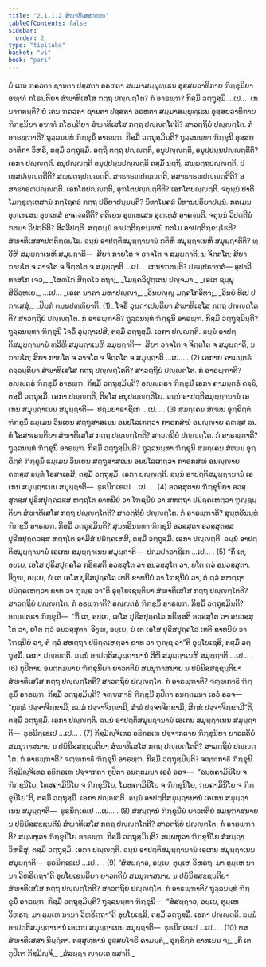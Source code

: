 ```yaml
---
title: "2.1.1.2 ສໍຆາທິເສສກຓ຺ຑ"
tableOfContents: false
sidebar:
  order: 2
type: "tipitaka"
basket: "vi"
book: "pari"
---
```



<DynamicBreadcrumb />

<Division number="206" book="pari">

<Paragraph number="686" book="pari">
ຍໍ ເຕນ ຠຄວຕາ ຊານຕາ ປສ຺ສຕາ ອຣຫຕາ ສມ຺ມາສມ຺ພຸທ຺ເຘນ ອຸສ຺ສຍວາທິກາຍ ຠິກ຺ຂຸນິຍາ ອຑ຺ຑໍ ກໂຣນ຺ຕິຍາ ສໍຆາທິເສໂສ ກຕ຺ຖ ປຎ຺ຎຕ຺ໂຕ? ກໍ ອາຣພ຺ຠ? ກິສ຺ມິໍ ວຕ຺ຖຸສ຺ມິໍ …ເປ…  ເກນາຠຕນ຺ຕິ?
</Paragraph>

</Division>
<Division number="207" book="pari">

<Paragraph number="687" book="pari">
ຍໍ ເຕນ ຠຄວຕາ ຊານຕາ ປສ຺ສຕາ ອຣຫຕາ ສມ຺ມາສມ຺ພຸທ຺ເຘນ ອຸສ຺ສຍວາທິກາຍ ຠິກ຺ຂຸນິຍາ ອຑ຺ຑໍ ກໂຣນ຺ຕິຍາ ສໍຆາທິເສໂສ ກຕ຺ຖ ປຎ຺ຎຕ຺ໂຕຕິ? ສາວຕ຺ຖິຍໍ ປຎ຺ຎຕ຺ໂຕ. ກໍ ອາຣພ຺ຠາຕິ? ຖຸລ຺ລນນ຺ທໍ ຠິກ຺ຂຸນິໍ ອາຣພ຺ຠ. ກິສ຺ມິໍ ວຕ຺ຖຸສ຺ມິນ຺ຕິ? ຖຸລ຺ລນນ຺ທາ ຠິກ຺ຂຸນີ ອຸສ຺ສຍວາທິກາ ວິຫຣິ, ຕສ຺ມິໍ ວຕ຺ຖຸສ຺ມິໍ. ອຕ຺ຖິ ຕຕ຺ຖ ປຎ຺ຎຕ຺ຕິ, ອນຸປຎ຺ຎຕ຺ຕິ, ອນຸປ຺ປນ຺ນປຎ຺ຎຕ຺ຕີຕິ? ເອກາ ປຎ຺ຎຕ຺ຕິ. ອນຸປຎ຺ຎຕ຺ຕິ ອນຸປ຺ປນ຺ນປຎ຺ຎຕ຺ຕິ ຕສ຺ມິໍ ນຕ຺ຖິ. ສພ຺ພຕ຺ຖປຎ຺ຎຕ຺ຕິ, ປເທສປຎ຺ຎຕ຺ຕີຕິ? ສພ຺ພຕ຺ຖປຎ຺ຎຕ຺ຕິ. ສາຘາຣຓປຎ຺ຎຕ຺ຕິ, ອສາຘາຣຓປຎ຺ຎຕ຺ຕີຕິ? ອສາຘາຣຓປຎ຺ຎຕ຺ຕິ. ເອກໂຕປຎ຺ຎຕ຺ຕິ, ອຸຠໂຕປຎ຺ຎຕ຺ຕີຕິ? ເອກໂຕປຎ຺ຎຕ຺ຕິ. ຈຕຸນ຺ນໍ ປາຕິໂມກ຺ຂຸທ຺ເທສານໍ ກຕ຺ໂຖຄຘໍ ກຕ຺ຖ ປຣິຍາປນ຺ນນ຺ຕິ? ນິທາໂນຄຘໍ ນິທານປຣິຍາປນ຺ນໍ. ກຕເມນ ອຸທ຺ເທເສນ ອຸທ຺ເທສໍ ອາຄຈ຺ຉຕີຕິ? ຕຕິເຍນ ອຸທ຺ເທເສນ ອຸທ຺ເທສໍ ອາຄຈ຺ຉຕິ. ຈຕຸນ຺ນໍ ວິປຕ຺ຕີນໍ ກຕມາ ວິປຕ຺ຕີຕິ? ສີລວິປຕ຺ຕິ. ສຕ຺ຕນ຺ນໍ ອາປຕ຺ຕິກ຺ຂນ຺ຘານໍ ກຕໂມ ອາປຕ຺ຕິກ຺ຂນ຺ໂຘຕິ? ສໍຆາທິເສສາປຕ຺ຕິກ຺ຂນ຺ໂຘ. ຉນ຺ນໍ ອາປຕ຺ຕິສມຸຏ຺ຐານານໍ ກຕິຫິ ສມຸຏ຺ຐາເນຫິ ສມຸຏ຺ຐາຕີຕິ? ທ຺ວີຫິ ສມຸຏ຺ຐາເນຫິ ສມຸຏ຺ຐາຕິ—  ສິຍາ ກາຍໂຕ ຈ ວາຈໂຕ ຈ ສມຸຏ຺ຐາຕິ, ນ ຈິຕ຺ຕໂຕ; ສິຍາ ກາຍໂຕ ຈ ວາຈໂຕ ຈ ຈິຕ຺ຕໂຕ ຈ ສມຸຏ຺ຐາຕິ …ເປ…  ເກນາຠຕນ຺ຕິ? ປຣມ຺ປຣາຠຕໍ—
</Paragraph>

<Paragraph number="688" type="verses" book="pari">
ອຸປາລິ ທາສໂກ ເຈວ,_  
_ໂສຓໂກ ສິຄ຺ຄໂວ ຕຖາ;_  
_ໂມຄ຺ຄລິປຸຕ຺ເຕນ ປຎ຺ຈມາ,_  
_ເອເຕ ຊມ຺ພຸສິຣິວ຺ຫເຍ._  


</Paragraph>
</Division>

<Paragraph number="689" type="center" book="pari">
…ເປ…


</Paragraph>

<Paragraph number="690" type="verses" book="pari">
_ເອເຕ ນາຄາ ມຫາປຎ຺ຎາ,_  
_ວິນຍຎ຺ຎູ ມຄ຺ຄໂກວິທາ;_  
_ວິນຍໍ ທີເປ ປກາເສສຸໍ,_  
_ປິຏກໍ ຕມ຺ພປຓ຺ຓິຍາຕິ. (1)_  

</Paragraph>

<Division number="208" book="pari">

<Paragraph number="691" book="pari">
ໂຈຣິໍ ວຸຏ຺ຐາເປນ຺ຕິຍາ ສໍຆາທິເສໂສ ກຕ຺ຖ ປຎ຺ຎຕ຺ໂຕຕິ? ສາວຕ຺ຖິຍໍ ປຎ຺ຎຕ຺ໂຕ. ກໍ ອາຣພ຺ຠາຕິ? ຖຸລ຺ລນນ຺ທໍ ຠິກ຺ຂຸນິໍ ອາຣພ຺ຠ. ກິສ຺ມິໍ ວຕ຺ຖຸສ຺ມິນ຺ຕິ? ຖຸລ຺ລນນ຺ທາ ຠິກ຺ຂຸນີ ໂຈຣິໍ ວຸຏ຺ຐາເປສິ, ຕສ຺ມິໍ ວຕ຺ຖຸສ຺ມິໍ. ເອກາ ປຎ຺ຎຕ຺ຕິ. ຉນ຺ນໍ ອາປຕ຺ຕິສມຸຏ຺ຐານານໍ ທ຺ວີຫິ ສມຸຏ຺ຐາເນຫິ ສມຸຏ຺ຐາຕິ—  ສິຍາ ວາຈໂຕ ຈ ຈິຕ຺ຕໂຕ ຈ ສມຸຏ຺ຐາຕິ, ນ ກາຍໂຕ; ສິຍາ ກາຍໂຕ ຈ ວາຈໂຕ ຈ ຈິຕ຺ຕໂຕ ຈ ສມຸຏ຺ຐາຕິ …ເປ… . (2)
</Paragraph>

</Division>
<Division number="209" book="pari">

<Paragraph number="692" book="pari">
ເອກາຍ ຄາມນ຺ຕຣໍ ຄຈ຺ຉນ຺ຕິຍາ ສໍຆາທິເສໂສ ກຕ຺ຖ ປຎ຺ຎຕ຺ໂຕຕິ? ສາວຕ຺ຖິຍໍ ປຎ຺ຎຕ຺ໂຕ. ກໍ ອາຣພ຺ຠາຕິ? ອຎ຺ຎຕຣໍ ຠິກ຺ຂຸນິໍ ອາຣພ຺ຠ. ກິສ຺ມິໍ ວຕ຺ຖຸສ຺ມິນ຺ຕິ? ອຎ຺ຎຕຣາ ຠິກ຺ຂຸນີ ເອກາ ຄາມນ຺ຕຣໍ ຄຈ຺ຉິ, ຕສ຺ມິໍ ວຕ຺ຖຸສ຺ມິໍ. ເອກາ ປຎ຺ຎຕ຺ຕິ, ຕິສ຺ໂສ ອນຸປຎ຺ຎຕ຺ຕິໂຍ. ຉນ຺ນໍ ອາປຕ຺ຕິສມຸຏ຺ຐານານໍ ເອເກນ ສມຸຏ຺ຐາເນນ ສມຸຏ຺ຐາຕິ—  ປຐມປາຣາຊິເກ …ເປ… . (3)
</Paragraph>

</Division>
<Division number="210" book="pari">

<Paragraph number="693" book="pari">
ສມຄ຺ເຄນ ສໍເຆນ ອຸກ຺ຂິຕ຺ຕໍ ຠິກ຺ຂຸນິໍ ຘມ຺ເມນ ວິນເຍນ ສຕ຺ຖຸສາສເນນ ອນປໂລເກຕ຺ວາ ກາຣກສໍຆໍ ອນຎ຺ຎາຍ ຄຓສ຺ສ ຉນ຺ທໍ ໂອສາເຣນ຺ຕິຍາ ສໍຆາທິເສໂສ ກຕ຺ຖ ປຎ຺ຎຕ຺ໂຕຕິ? ສາວຕ຺ຖິຍໍ ປຎ຺ຎຕ຺ໂຕ. ກໍ ອາຣພ຺ຠາຕິ? ຖຸລ຺ລນນ຺ທໍ ຠິກ຺ຂຸນິໍ ອາຣພ຺ຠ. ກິສ຺ມິໍ ວຕ຺ຖຸສ຺ມິນ຺ຕິ? ຖຸລ຺ລນນ຺ທາ ຠິກ຺ຂຸນີ ສມຄ຺ເຄນ ສໍເຆນ ອຸກ຺ຂິຕ຺ຕໍ ຠິກ຺ຂຸນິໍ ຘມ຺ເມນ ວິນເຍນ ສຕ຺ຖຸສາສເນນ ອນປໂລເກຕ຺ວາ ກາຣກສໍຆໍ ອນຎ຺ຎາຍ ຄຓສ຺ສ ຉນ຺ທໍ ໂອສາເຣສິ, ຕສ຺ມິໍ ວຕ຺ຖຸສ຺ມິໍ. ເອກາ ປຎ຺ຎຕ຺ຕິ. ຉນ຺ນໍ ອາປຕ຺ຕິສມຸຏ຺ຐານານໍ ເອເກນ ສມຸຏ຺ຐາເນນ ສມຸຏ຺ຐາຕິ—  ຘຸຣນິກ຺ເຂເປ …ເປ… . (4)
</Paragraph>

</Division>
<Division number="211" book="pari">

<Paragraph number="694" book="pari">
ອວສ຺ສຸຕາຍ ຠິກ຺ຂຸນິຍາ ອວສ຺ສຸຕສ຺ສ ປຸຣິສປຸຄ຺ຄລສ຺ສ ຫຕ຺ຖໂຕ ຂາທນີຍໍ ວາ ໂຠຊນີຍໍ ວາ ສຫຕ຺ຖາ ປຏິຄ຺ຄເຫຕ຺ວາ ຠຸຎ຺ຊນ຺ຕິຍາ ສໍຆາທິເສໂສ ກຕ຺ຖ ປຎ຺ຎຕ຺ໂຕຕິ? ສາວຕ຺ຖິຍໍ ປຎ຺ຎຕ຺ໂຕ. ກໍ ອາຣພ຺ຠາຕິ? ສຸນ຺ທຣີນນ຺ທໍ ຠິກ຺ຂຸນິໍ ອາຣພ຺ຠ. ກິສ຺ມິໍ ວຕ຺ຖຸສ຺ມິນ຺ຕິ? ສຸນ຺ທຣີນນ຺ທາ ຠິກ຺ຂຸນີ ອວສ຺ສຸຕາ ອວສ຺ສຸຕສ຺ສ ປຸຣິສປຸຄ຺ຄລສ຺ສ ຫຕ຺ຖໂຕ ອາມິສໍ ປຏິຄ຺ຄເຫສິ, ຕສ຺ມິໍ ວຕ຺ຖຸສ຺ມິໍ. ເອກາ ປຎ຺ຎຕ຺ຕິ. ຉນ຺ນໍ ອາປຕ຺ຕິສມຸຏ຺ຐານານໍ ເອເກນ ສມຸຏ຺ຐາເນນ ສມຸຏ຺ຐາຕິ—  ປຐມປາຣາຊິເກ …ເປ… . (5)
</Paragraph>

</Division>
<Division number="212" book="pari">

<Paragraph number="695" book="pari">
“ກິໍ ເຕ, ອຍ຺ເຍ, ເອໂສ ປຸຣິສປຸຄ຺ຄໂລ ກຣິສ຺ສຕິ ອວສ຺ສຸໂຕ ວາ ອນວສ຺ສຸໂຕ ວາ, ຍໂຕ ຕ຺ວໍ ອນວສ຺ສຸຕາ. ອິງ຺ຆ, ອຍ຺ເຍ, ຍໍ ເຕ ເອໂສ ປຸຣິສປຸຄ຺ຄໂລ ເທຕິ ຂາທນີຍໍ ວາ ໂຠຊນີຍໍ ວາ, ຕໍ ຕ຺ວໍ ສຫຕ຺ຖາ ປຏິຄ຺ຄເຫຕ຺ວາ ຂາທ ວາ ຠຸຎ຺ຊ ວາ”ຕິ ອຸຍ຺ໂຍເຊນ຺ຕິຍາ ສໍຆາທິເສໂສ ກຕ຺ຖ ປຎ຺ຎຕ຺ໂຕຕິ? ສາວຕ຺ຖິຍໍ ປຎ຺ຎຕ຺ໂຕ. ກໍ ອຣພ຺ຠາຕິ? ອຎ຺ຎຕຣໍ ຠິກ຺ຂຸນິໍ ອາຣພ຺ຠ. ກິສ຺ມິໍ ວຕ຺ຖຸສ຺ມິນ຺ຕິ? ອຎ຺ຎຕຣາ ຠິກ຺ຂຸນີ—  “ກິໍ ເຕ, ອຍ຺ເຍ, ເອໂສ ປຸຣິສປຸຄ຺ຄໂລ ກຣິສ຺ສຕິ ອວສ຺ສຸໂຕ ວາ ອນວສ຺ສຸໂຕ ວາ, ຍໂຕ ຕ຺ວໍ ອນວສ຺ສຸຕາ. ອິງ຺ຆ, ອຍ຺ເຍ, ຍໍ ເຕ ເອໂສ ປຸຣິສປຸຄ຺ຄໂລ ເທຕິ ຂາທນີຍໍ ວາ ໂຠຊນີຍໍ ວາ, ຕໍ ຕ຺ວໍ ສຫຕ຺ຖາ ປຏິຄ຺ຄເຫຕ຺ວາ ຂາທ ວາ ຠຸຎ຺ຊ ວາ”ຕິ ອຸຍ຺ໂຍເຊສິ, ຕສ຺ມິໍ ວຕ຺ຖຸສ຺ມິໍ. ເອກາ ປຎ຺ຎຕ຺ຕິ. ຉນ຺ນໍ ອາປຕ຺ຕິສມຸຏ຺ຐານານໍ ຕີຫິ ສມຸຏ຺ຐາເນຫິ ສມຸຏ຺ຐາຕິ …ເປ… . (6)
</Paragraph>

</Division>
<Division number="213" book="pari">

<Paragraph number="696" book="pari">
ກຸປິຕາຍ ອນຕ຺ຕມນາຍ ຠິກ຺ຂຸນິຍາ ຍາວຕຕິຍໍ ສມນຸຠາສນາຍ ນ ປຏິນິສ຺ສຊ຺ຊນ຺ຕິຍາ ສໍຆາທິເສໂສ ກຕ຺ຖ ປຎ຺ຎຕ຺ໂຕຕິ? ສາວຕ຺ຖິຍໍ ປຎ຺ຎຕ຺ໂຕ. ກໍ ອາຣພ຺ຠາຕິ? ຈຓ຺ຑກາຬິໍ ຠິກ຺ຂຸນິໍ ອາຣພ຺ຠ. ກິສ຺ມິໍ ວຕ຺ຖຸສ຺ມິນ຺ຕິ? ຈຓ຺ຑກາຬີ ຠິກ຺ຂຸນີ ກຸປິຕາ ອນຕ຺ຕມນາ ເອວໍ ອວຈ—  “ພຸທ຺ຘໍ ປຈ຺ຈາຈິກ຺ຂາມິ, ຘມ຺ມໍ ປຈ຺ຈາຈິກ຺ຂາມິ, ສໍຆໍ ປຈ຺ຈາຈິກ຺ຂາມິ, ສິກ຺ຂໍ ປຈ຺ຈາຈິກ຺ຂາມີ”ຕິ, ຕສ຺ມິໍ ວຕ຺ຖຸສ຺ມິໍ. ເອກາ ປຎ຺ຎຕ຺ຕິ. ຉນ຺ນໍ ອາປຕ຺ຕິສມຸຏ຺ຐານານໍ ເອເກນ ສມຸຏ຺ຐາເນນ ສມຸຏ຺ຐາຕິ—  ຘຸຣນິກ຺ເຂເປ …ເປ… . (7)
</Paragraph>

</Division>
<Division number="214" book="pari">

<Paragraph number="697" book="pari">
ກິສ຺ມິຎ຺ຈິເທວ ອຘິກຣເຓ ປຈ຺ຈາກຕາຍ ຠິກ຺ຂຸນິຍາ ຍາວຕຕິຍໍ ສມນຸຠາສນາຍ ນ ປຏິນິສ຺ສຊ຺ຊນ຺ຕິຍາ ສໍຆາທິເສໂສ ກຕ຺ຖ ປຎ຺ຎຕ຺ໂຕຕິ? ສາວຕ຺ຖິຍໍ ປຎ຺ຎຕ຺ໂຕ. ກໍ ອາຣພ຺ຠາຕິ? ຈຓ຺ຑກາຬິໍ ຠິກ຺ຂຸນິໍ ອາຣພ຺ຠ. ກິສ຺ມິໍ ວຕ຺ຖຸສ຺ມິນ຺ຕິ? ຈຓ຺ຑກາຬີ ຠິກ຺ຂຸນີ ກິສ຺ມິຎ຺ຈິເທວ ອຘິກຣເຓ ປຈ຺ຈາກຕາ ກຸປິຕາ ອນຕ຺ຕມນາ ເອວໍ ອວຈ—  “ຉນ຺ທຄາມິນິໂຍ ຈ ຠິກ຺ຂຸນິໂຍ, ໂທສຄາມິນິໂຍ ຈ ຠິກ຺ຂຸນິໂຍ, ໂມຫຄາມິນິໂຍ ຈ ຠິກ຺ຂຸນິໂຍ, ຠຍຄາມິນິໂຍ ຈ ຠິກ຺ຂຸນິໂຍ”ຕິ, ຕສ຺ມິໍ ວຕ຺ຖຸສ຺ມິໍ. ເອກາ ປຎ຺ຎຕ຺ຕິ. ຉນ຺ນໍ ອາປຕ຺ຕິສມຸຏ຺ຐານານໍ ເອເກນ ສມຸຏ຺ຐາເນນ ສມຸຏ຺ຐາຕິ—  ຘຸຣນິກ຺ເຂເປ …ເປ… . (8)
</Paragraph>

</Division>
<Division number="215" book="pari">

<Paragraph number="698" book="pari">
ສໍສຏ຺ຐານໍ ຠິກ຺ຂຸນີນໍ ຍາວຕຕິຍໍ ສມນຸຠາສນາຍ ນ ປຏິນິສ຺ສຊ຺ຊນ຺ຕີນໍ ສໍຆາທິເສໂສ ກຕ຺ຖ ປຎ຺ຎຕ຺ໂຕຕິ? ສາວຕ຺ຖິຍໍ ປຎ຺ຎຕ຺ໂຕ. ກໍ ອາຣພ຺ຠາຕິ? ສມ຺ພຫຸລາ ຠິກ຺ຂຸນິໂຍ ອາຣພ຺ຠ. ກິສ຺ມິໍ ວຕ຺ຖຸສ຺ມິນ຺ຕິ? ສມ຺ພຫຸລາ ຠິກ຺ຂຸນິໂຍ ສໍສຏ຺ຐາ ວິຫຣິໍສຸ, ຕສ຺ມິໍ ວຕ຺ຖຸສ຺ມິໍ. ເອກາ ປຎ຺ຎຕ຺ຕິ. ຉນ຺ນໍ ອາປຕ຺ຕິສມຸຏ຺ຐານານໍ ເອເກນ ສມຸຏ຺ຐາເນນ ສມຸຏ຺ຐາຕິ—  ຘຸຣນິກ຺ເຂເປ …ເປ… . (9)
</Paragraph>

</Division>
<Division number="216" book="pari">

<Paragraph number="699" book="pari">
“ສໍສຏ຺ຐາວ, ອຍ຺ເຍ, ຕຸມ຺ເຫ ວິຫຣຖ. ມາ ຕຸມ຺ເຫ ນານາ ວິຫຣິຕ຺ຖາ”ຕິ ອຸຍ຺ໂຍເຊນ຺ຕິຍາ ຍາວຕຕິຍໍ ສມນຸຠາສນາຍ ນ ປຏິນິສ຺ສຊ຺ຊນ຺ຕິຍາ ສໍຆາທິເສໂສ ກຕ຺ຖ ປຎ຺ຎຕ຺ໂຕຕິ? ສາວຕ຺ຖິຍໍ ປຎ຺ຎຕ຺ໂຕ. ກໍ ອາຣພ຺ຠາຕິ? ຖຸລ຺ລນນ຺ທໍ ຠິກ຺ຂຸນິໍ ອາຣພ຺ຠ. ກິສ຺ມິໍ ວຕ຺ຖຸສ຺ມິນ຺ຕິ? ຖຸລ຺ລນນ຺ທາ ຠິກ຺ຂຸນີ—  “ສໍສຏ຺ຐາວ, ອຍ຺ເຍ, ຕຸມ຺ເຫ ວິຫຣຖ, ມາ ຕຸມ຺ເຫ ນານາ ວິຫຣິຕ຺ຖາ”ຕິ ອຸຍ຺ໂຍເຊສິ, ຕສ຺ມິໍ ວຕ຺ຖຸສ຺ມິໍ. ເອກາ ປຎ຺ຎຕ຺ຕິ. ຉນ຺ນໍ ອາປຕ຺ຕິສມຸຏ຺ຐານານໍ ເອເກນ ສມຸຏ຺ຐາເນນ ສມຸຏ຺ຐາຕິ—  ຘຸຣນິກ຺ເຂເປ …ເປ… . (10)

</Paragraph>
</Division>

<Paragraph number="700" type="center" book="pari">
ທສ ສໍຆາທິເສສາ ນິຏ຺ຐິຕາ.



</Paragraph>

<Paragraph number="701" type="center" book="pari">
ຕສ຺ສຸທ຺ທານໍ


</Paragraph>

<Paragraph number="702" book="pari">
ອຸສ຺ສຍໂຈຣິ ຄາມນ຺ຕໍ,_  
ອຸກ຺ຂິຕ຺ຕໍ ຂາທເນນ ຈ;_  
_ກິໍ ເຕ ກຸປິຕາ ກິສ຺ມິຎ຺ຈິ,_  
_ສໍສຏ຺ຐາ ຎາຍເຕ ທສາຕິ._
</Paragraph>